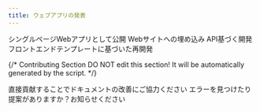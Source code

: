 ```yaml
---
title: ウェブアプリの発表
---
```



<Card title="シングルページWebアプリとして公開" icon="link" href="launch-your-webapp-quickly/">
  シングルページWebアプリとして公開
</Card>

<Card title="Webサイトへの埋め込み" icon="link" href="embedding-in-websites.md">
  Webサイトへの埋め込み
</Card>

<Card title="API基づく開発" icon="link" href="developing-with-apis.md">
  API基づく開発
</Card>

<Card title="フロントエンドテンプレートに基づいた再開発" icon="link" href="based-on-frontend-templates.md">
  フロントエンドテンプレートに基づいた再開発
</Card>

{/*
Contributing Section
DO NOT edit this section!
It will be automatically generated by the script.
*/}

<CardGroup cols="2">
    <Card
        title="このページを編集する"
        icon="pen-to-square"
        href="https://github.com/langgenius/dify-docs-mintlify/edit/main/ja-jp/guides/application-publishing/README.mdx"
    >
        直接貢献することでドキュメントの改善にご協力ください
    </Card>
    <Card
        title="問題を報告する"
        icon="github"
        href="https://github.com/langgenius/dify-docs-mintlify/issues/new?title=ドキュメントの問題%3A%20&body=%23%23%20問題の説明%0A%3C%21--%20発見した問題について簡単に説明してください%20--%3E%0A%0A%23%23%20ページリンク%0Ahttps%3A%2F%2Fgithub.com%2Flanggenius%2Fdify-docs-mintlify%2Fblob%2Fmain%2Fja-jp/guides/application-publishing%2FREADME.mdx%0A%0A%23%23%20提案される変更%0A%3C%21--%20特定の変更案がある場合は、ここで説明してください%20--%3E%0A%0A%3C%21--%20ドキュメントの品質向上にご協力いただきありがとうございます！%20--%3E"
    >
        エラーを見つけたり提案がありますか？お知らせください
    </Card>
</CardGroup>
